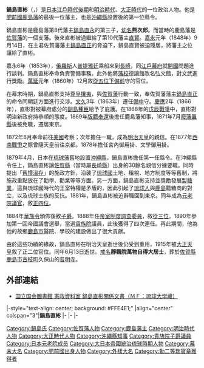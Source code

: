 {{Infobox Officeholder
|honorific-prefix=子爵
|name= 鍋島直彬
|image= Nabeshima Naoyoshi 1914.jpg
|imagesize         =
|caption           =

| office= [[貴族院|貴族院]]議員
| term_start = 1890年10月24日
| term_end = {{box|1915年6月13日}}
| predecessor = 
| successor = 
|constituency=[[子爵|子爵]]議員
| office1= [[元老院_(日本)|元老院]]{{link-ja|元老院議官|元老院議官|議官}}
| term_start1 = 1881年5月18日
| term_end1 = 1890年10月20日
|1blankname1   = 議長
|1namedata1     = [[大木喬任|大木喬任]]<br>{{link-ja|寺島宗則|寺島宗則}}<br>[[佐野常民|佐野常民]]<br>大木喬任<br>[[柳原前光|柳原前光]]
| predecessor1 = 
| successor1 = 

|office2       = [[沖繩縣知事列表|沖繩縣縣令]]
|term_start2   = 1879年4月4日
|term_end2     = 1881年5月18日
|predecessor2  = 新設職位
|successor2    = [[上杉茂憲|上杉茂憲]]

|office3       = {{link-ja|鹿島藩|鹿島藩}}第13代藩主
|term_start3   = 1848年
|term_end3     = 1871年
|predecessor3  = {{link-ja|鍋島直賢|鍋島直賢}}
|successor3    = 無（[[廢藩置縣|廢藩置縣]]）

|birth_date   = {{birth date|1844|1|30}}<br>（[[天保_(日本)|天保]]十四年舊曆十二月十一日）
|birth_place  = 日本[[肥前國|肥前國]]{{link-ja|鹿島藩|鹿島藩}}（今[[佐賀縣|佐賀縣]][[鹿島市|鹿島市]]）
|death_date   = {{death date and age|1915|6|13|1844|1|30}}（大正四年）
|death_place  = {{EOJ}}
|party        = 
|alma_mater   =
|relations    = 
}}
'''鍋島直彬'''（{{jpn|j=鍋島 直彬|hg=なべしま なおよし|rm=Nabeshima Naoyoshi}}，{{bd|1844年|1月30日|1915年|6月13日|}}）是[[日本|日本]][[江戶時代|江戶時代]][[幕末|後期]]和[[明治|明治時代]]、[[大正|大正時代]]的一位政治人物。他是[[肥前國|肥前國]][[鹿島藩|鹿島藩]]的最後一位藩主，也是[[沖繩縣|沖繩縣]]設置後的第一位縣令。

鍋島直彬是鹿島藩第8代藩主[[鍋島直永|鍋島直永]]的第三子，[[幼名|幼名]]'''熊次郎'''。而當時的鹿島藩是[[佐賀藩|佐賀藩]]的一個支藩。後來直彬被過繼給了第10代藩主[[鍋島直賢|直賢]]。[[嘉永_(日本)|嘉永]]元年（1848年）9月14日，在主君佐賀藩藩主[[鍋島直正|鍋島直正]]的脅迫下，鍋島直賢被迫隱居，將藩主之位讓給了直彬。

嘉永6年（1853年），[[俄羅斯|俄羅斯]]人[[普提雅廷|普提雅廷]]乘船來到[[長崎|長崎]]，同[[江戶幕府|江戶幕府]]就[[開國|開國]]問題進行談判。鍋島直彬奉命負責警備事務。此外他將[[藩校|藩校]]德讓館改名弘文館，對文武進行獎勵。[[萬延|萬延]]元年（1860年）12月敘[[從五位下|從五位下]][[備前|備前]]守的官位。

在幕末時期，鍋島直彬支持[[尊皇攘夷|尊皇攘夷]]，與[[佐賀藩|佐賀藩]]行動一致，奉佐賀藩藩主[[鍋島直正|鍋島直正]]的命令同朝廷方面進行交涉。[[文久|文久]]3年（1863年）遷任[[備中|備中]]守。[[慶應|慶應]]2年（1866年），直彬對被幕府處分的[[副島種臣|副島種臣]]給予了庇護。在1868年的[[戊辰戰爭|戊辰戰爭]]中，直彬對明治新政府持恭順的態度。1869年[[版籍奉還|版籍奉還]]後擔任鹿島藩知事，1871年7月[[廢藩置縣|廢藩置縣]]後被免職，遷居東京。

1872年8月奉命前往[[美國|美國]]考察；次年擔任{{Link-ja|侍從 (日本)|侍従|侍從}}一職，成為[[明治天皇|明治天皇]]的親信。在1877年[[西南戰爭|西南戰爭]]之際曾隨天皇前往京都。1878年擔任宮內御用掛、文學御用掛。

1879年4月，日本在[[琉球藩|琉球藩]]舊地設置[[沖繩縣|沖繩縣]]，鍋島直彬擔任第一任縣令。在沖繩縣令任上，鍋島直彬讓[[佐賀縣|佐賀縣]]（當時屬[[長崎縣|長崎縣]]）出身的30餘名親信分據要職。同時提出「[[舊慣溫存|舊慣溫存]]」的施政方針，沿襲了[[琉球國|琉球國]]土地、租稅、地方制度等等舊制，將施政重點放在了勸學、勸業等等方面。另一方面，鍋島直彬支持並獎勵發展[[製糖業|製糖業]]，這與琉球國時代的王室特權是矛盾的，因此引起了[[琉球人|琉球人]]與[[鹿島市|鹿島]]籍糖商的對立，以及琉球士族的反抗。1881年，鍋島直彬被迫辭職回到東京。同年成為[[元老院議官|元老院議官]]，敘[[正四位|正四位]]。

1884年[[華族令|華族令]]頒佈後敘[[子爵|子爵]]。1888年任[[帝室制度調查委員|帝室制度調查委員]]，敘[[從三位|從三位]]。1890年參加第一回帝國議會選舉，當選[[貴族院|貴族院]]議員，此後獲得了四次連任。再此期間，他為他的故鄉[[鹿島市|鹿島市]]醫院、學校的建設做出了很大貢獻。

由於這些功績的緣故，鍋島直彬在明治天皇逝世後仍受到重用，1915年被[[大正天皇|大正天皇]]敘了正二位官位。同年6月13日逝世。[[戒名|戒名]]'''靜觀院萬物自得大居士'''，葬於[[佐賀縣|佐賀縣]][[鹿島市|鹿島市]][[古枝町|古枝町]]久保山的[[普明寺|普明寺]]。
== 外部連結 ==
*{{ja}} [https://web.archive.org/web/20080612213414/http://www.ndl.go.jp/jp/data/kensei_shiryo/kensei/nabeshimanaoyoshi.html 国立国会圖書館 憲政資料室 鍋島直彬關係文書（ＭＦ：琉球大学藏）]

{{start box}}
|-style="text-align: center; background: #FFE4E1;"
|align="center" colspan="3"|'''鍋島直彬'''
{{s-off}}
{{s-before|[[鍋島直賢|鍋島直賢]]}}
{{s-title|[[鹿島藩|鹿島藩]]第13代藩主|1848年–1871年}}
{{s-none|無|[[廢藩置縣|廢藩置縣]]}}
|-
{{s-none|無|[[沖繩縣|沖繩縣]]設立}}
{{s-title|[[沖繩縣知事列表|沖繩縣令]]|1879年–1881年}}
{{s-after|[[上杉茂憲|上杉茂憲]]}}
|-
{{s-reg|other}}
|-
{{s-none|無|新設立}}
{{s-ttl|title=[[鍋島氏|鹿島鍋島家]]子爵<br>（第一代）|years=1884年–1915年}}
{{s-aft|after={{link-ja|鍋島直繩|鍋島直縄}} }}
{{end box}}

{{鹿島藩主}}
{{沖繩縣知事}}
{{Normdaten}}

{{DEFAULTSORT:Nabeshima Naoyoshi}}
[[Category:鍋島氏|Category:鍋島氏]]
[[Category:佐賀藩人物|Category:佐賀藩人物]]
[[Category:鹿島藩主|Category:鹿島藩主]]
[[Category:明治時代人物|Category:明治時代人物]]
[[Category:大正時代人物|Category:大正時代人物]]
[[Category:沖繩縣知事|Category:沖繩縣知事]]
[[Category:貴族院子爵議員|Category:貴族院子爵議員]]
[[Category:日本元老院成员|Category:日本元老院成员]]
[[Category:大日本帝國統治琉球時期人物|Category:大日本帝國統治琉球時期人物]]
[[Category:幕末大名|Category:幕末大名]]
[[Category:肥前國出身人物|Category:肥前國出身人物]]
[[Category:外樣大名|Category:外樣大名]]
[[Category:勳二等瑞寶章獲得者|Category:勳二等瑞寶章獲得者]]